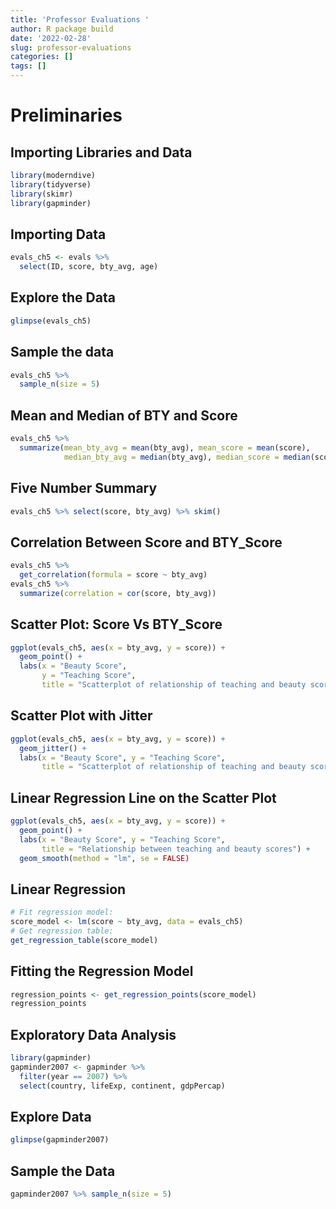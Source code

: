 ```yaml
---
title: 'Professor Evaluations '
author: R package build
date: '2022-02-28'
slug: professor-evaluations
categories: []
tags: []
---
```



# Preliminaries 
## Importing Libraries and Data 
```r
library(moderndive)
library(tidyverse)
library(skimr)
library(gapminder)
```

## Importing Data
```r
evals_ch5 <- evals %>%
  select(ID, score, bty_avg, age)
```

## Explore the Data 
```r
glimpse(evals_ch5)
```

## Sample the data 
```r
evals_ch5 %>%
  sample_n(size = 5)
```

## Mean and Median of BTY and Score 
```r
evals_ch5 %>%
  summarize(mean_bty_avg = mean(bty_avg), mean_score = mean(score),
            median_bty_avg = median(bty_avg), median_score = median(score))
```

## Five Number Summary 
```r
evals_ch5 %>% select(score, bty_avg) %>% skim()
```

## Correlation Between Score and BTY_Score
```r
evals_ch5 %>% 
  get_correlation(formula = score ~ bty_avg)
evals_ch5 %>% 
  summarize(correlation = cor(score, bty_avg))
```

## Scatter Plot: Score Vs BTY_Score
```r
ggplot(evals_ch5, aes(x = bty_avg, y = score)) +
  geom_point() +
  labs(x = "Beauty Score", 
       y = "Teaching Score",
       title = "Scatterplot of relationship of teaching and beauty scores")
```

## Scatter Plot with Jitter
```r
ggplot(evals_ch5, aes(x = bty_avg, y = score)) +
  geom_jitter() +
  labs(x = "Beauty Score", y = "Teaching Score",
       title = "Scatterplot of relationship of teaching and beauty scores")
```

## Linear Regression Line on the Scatter Plot 
```r
ggplot(evals_ch5, aes(x = bty_avg, y = score)) +
  geom_point() +
  labs(x = "Beauty Score", y = "Teaching Score",
       title = "Relationship between teaching and beauty scores") +  
  geom_smooth(method = "lm", se = FALSE)
```

## Linear Regression 
```r
# Fit regression model:
score_model <- lm(score ~ bty_avg, data = evals_ch5)
# Get regression table:
get_regression_table(score_model)
```

## Fitting the Regression Model 
```r
regression_points <- get_regression_points(score_model)
regression_points
```

## Exploratory Data Analysis 
```r
library(gapminder)
gapminder2007 <- gapminder %>%
  filter(year == 2007) %>%
  select(country, lifeExp, continent, gdpPercap)
```

## Explore Data 
```r
glimpse(gapminder2007)
```

## Sample the Data 
```r
gapminder2007 %>% sample_n(size = 5)
```






